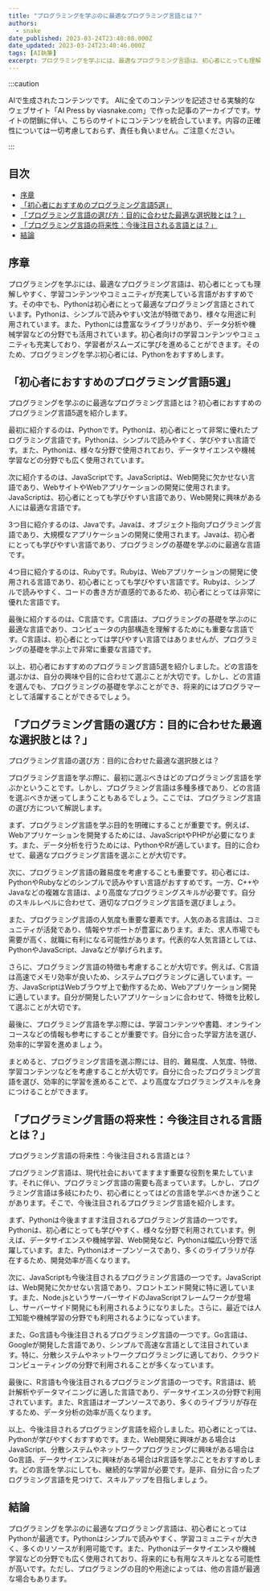 ```yaml
---
title: "プログラミングを学ぶのに最適なプログラミング言語とは？"
authors:
  - snake
date_published: 2023-03-24T23:40:08.000Z
date_updated: 2023-03-24T23:40:46.000Z
tags: [AI執筆]
excerpt: プログラミングを学ぶには、最適なプログラミング言語は、初心者にとっても理解しやすく、学習コンテンツやコミュニティが充実している言語がおすすめです。
---
```


:::caution

AIで生成されたコンテンツです。
AIに全てのコンテンツを記述させる実験的なウェブサイト「AI Press by viasnake.com」で作った記事のアーカイブです。サイトの閉鎖に伴い、こちらのサイトにコンテンツを統合しています。内容の正確性については一切考慮しておらず、責任も負いません。ご注意ください。

:::

## 目次

- [序章](#wpaicg-%e5%ba%8f%e7%ab%a0)
- [「初心者におすすめのプログラミング言語5選」](#「初心者におすすめのプログラミング言語5選」)
- [「プログラミング言語の選び方：目的に合わせた最適な選択肢とは？」](#「プログラミング言語の選び方：目的に合わせた最適な選択肢とは？」)
- [「プログラミング言語の将来性：今後注目される言語とは？」](#「プログラミング言語の将来性：今後注目される言語とは？」)
- [結論](#結論)

## 序章

プログラミングを学ぶには、最適なプログラミング言語は、初心者にとっても理解しやすく、学習コンテンツやコミュニティが充実している言語がおすすめです。その中でも、Pythonは初心者にとって最適なプログラミング言語とされています。Pythonは、シンプルで読みやすい文法が特徴であり、様々な用途に利用されています。また、Pythonには豊富なライブラリがあり、データ分析や機械学習などの分野でも活用されています。初心者向けの学習コンテンツやコミュニティも充実しており、学習者がスムーズに学びを進めることができます。そのため、プログラミングを学ぶ初心者には、Pythonをおすすめします。

## 「初心者におすすめのプログラミング言語5選」

プログラミングを学ぶのに最適なプログラミング言語とは？初心者におすすめのプログラミング言語5選を紹介します。

最初に紹介するのは、Pythonです。Pythonは、初心者にとって非常に優れたプログラミング言語です。Pythonは、シンプルで読みやすく、学びやすい言語です。また、Pythonは、様々な分野で使用されており、データサイエンスや機械学習などの分野でも広く使用されています。

次に紹介するのは、JavaScriptです。JavaScriptは、Web開発に欠かせない言語であり、WebサイトやWebアプリケーションの開発に使用されます。JavaScriptは、初心者にとっても学びやすい言語であり、Web開発に興味がある人には最適な言語です。

3つ目に紹介するのは、Javaです。Javaは、オブジェクト指向プログラミング言語であり、大規模なアプリケーションの開発に使用されます。Javaは、初心者にとっても学びやすい言語であり、プログラミングの基礎を学ぶのに最適な言語です。

4つ目に紹介するのは、Rubyです。Rubyは、Webアプリケーションの開発に使用される言語であり、初心者にとっても学びやすい言語です。Rubyは、シンプルで読みやすく、コードの書き方が直感的であるため、初心者にとっては非常に優れた言語です。

最後に紹介するのは、C言語です。C言語は、プログラミングの基礎を学ぶのに最適な言語であり、コンピュータの内部構造を理解するためにも重要な言語です。C言語は、初心者にとっては学びやすい言語ではありませんが、プログラミングの基礎を学ぶ上で非常に重要な言語です。

以上、初心者におすすめのプログラミング言語5選を紹介しました。どの言語を選ぶかは、自分の興味や目的に合わせて選ぶことが大切です。しかし、どの言語を選んでも、プログラミングの基礎を学ぶことができ、将来的にはプログラマーとして活躍することができるでしょう。

## 「プログラミング言語の選び方：目的に合わせた最適な選択肢とは？」

プログラミング言語の選び方：目的に合わせた最適な選択肢とは？

プログラミング言語を学ぶ際に、最初に選ぶべきはどのプログラミング言語を学ぶかということです。しかし、プログラミング言語は多種多様であり、どの言語を選ぶべきか迷ってしまうこともあるでしょう。ここでは、プログラミング言語の選び方について解説します。

まず、プログラミング言語を学ぶ目的を明確にすることが重要です。例えば、Webアプリケーションを開発するためには、JavaScriptやPHPが必要になります。また、データ分析を行うためには、PythonやRが適しています。目的に合わせて、最適なプログラミング言語を選ぶことが大切です。

次に、プログラミング言語の難易度を考慮することも重要です。初心者には、PythonやRubyなどのシンプルで読みやすい言語がおすすめです。一方、C++やJavaなどの複雑な言語は、より高度なプログラミングスキルが必要です。自分のスキルレベルに合わせて、適切なプログラミング言語を選びましょう。

また、プログラミング言語の人気度も重要な要素です。人気のある言語は、コミュニティが活発であり、情報やサポートが豊富にあります。また、求人市場でも需要が高く、就職に有利になる可能性があります。代表的な人気言語としては、PythonやJavaScript、Javaなどが挙げられます。

さらに、プログラミング言語の特徴も考慮することが大切です。例えば、C言語は高速でメモリ効率が良いため、システムプログラミングに適しています。一方、JavaScriptはWebブラウザ上で動作するため、Webアプリケーション開発に適しています。自分が開発したいアプリケーションに合わせて、特徴を比較して選ぶことが大切です。

最後に、プログラミング言語を学ぶ際には、学習コンテンツや書籍、オンラインコースなどの情報も参考にすることが重要です。自分に合った学習方法を選び、効率的に学習を進めましょう。

まとめると、プログラミング言語を選ぶ際には、目的、難易度、人気度、特徴、学習コンテンツなどを考慮することが大切です。自分に合ったプログラミング言語を選び、効率的に学習を進めることで、より高度なプログラミングスキルを身につけることができます。

## 「プログラミング言語の将来性：今後注目される言語とは？」

プログラミング言語の将来性：今後注目される言語とは？

プログラミング言語は、現代社会においてますます重要な役割を果たしています。それに伴い、プログラミング言語の需要も高まっています。しかし、プログラミング言語は多岐にわたり、初心者にとってはどの言語を学ぶべきか迷うことがあります。そこで、今後注目されるプログラミング言語を紹介します。

まず、Pythonは今後ますます注目されるプログラミング言語の一つです。Pythonは、初心者にとっても学びやすく、様々な分野で利用されています。例えば、データサイエンスや機械学習、Web開発など、Pythonは幅広い分野で活躍しています。また、Pythonはオープンソースであり、多くのライブラリが存在するため、開発効率が高くなります。

次に、JavaScriptも今後注目されるプログラミング言語の一つです。JavaScriptは、Web開発に欠かせない言語であり、フロントエンド開発に特に適しています。また、Node.jsというサーバーサイドのJavaScriptフレームワークが登場し、サーバーサイド開発にも利用されるようになりました。さらに、最近では人工知能や機械学習の分野でも利用されるようになっています。

また、Go言語も今後注目されるプログラミング言語の一つです。Go言語は、Googleが開発した言語であり、シンプルで高速な言語として注目されています。特に、分散システムやネットワークプログラミングに適しており、クラウドコンピューティングの分野で利用されることが多くなっています。

最後に、R言語も今後注目されるプログラミング言語の一つです。R言語は、統計解析やデータマイニングに適した言語であり、データサイエンスの分野で利用されています。また、R言語はオープンソースであり、多くのライブラリが存在するため、データ分析の効率が高くなります。

以上、今後注目されるプログラミング言語を紹介しました。初心者にとっては、Pythonが学びやすくおすすめです。また、Web開発に興味がある場合はJavaScript、分散システムやネットワークプログラミングに興味がある場合はGo言語、データサイエンスに興味がある場合はR言語を学ぶことをおすすめします。どの言語を学ぶにしても、継続的な学習が必要です。是非、自分に合ったプログラミング言語を見つけて、スキルアップを目指しましょう。

## 結論

プログラミングを学ぶのに最適なプログラミング言語は、初心者にとってはPythonが最適です。Pythonはシンプルで読みやすく、学習コミュニティが大きく、多くのリソースが利用可能です。また、Pythonはデータサイエンスや機械学習などの分野でも広く使用されており、将来的にも有用なスキルとなる可能性が高いです。ただし、プログラミングの目的や用途によっては、他の言語が最適な場合もあります。
